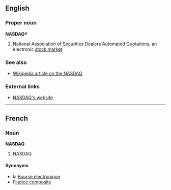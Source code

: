 ==English==
===Proper noun===
'''NASDAQ'''&reg;

#National Association of Securities Dealers Automated Quotations, an electronic [[stock market]].

===See also===
*[[w:NASDAQ|Wikipedia article on the NASDAQ]]

===External links===
*[http://www.nasdaq.com NASDAQ's website]

----
==French==
===Noun===
'''NASDAQ'''

#NASDAQ

====Synonyms====
*la [[Bourse électronique]]
*l'[[indice composite]]